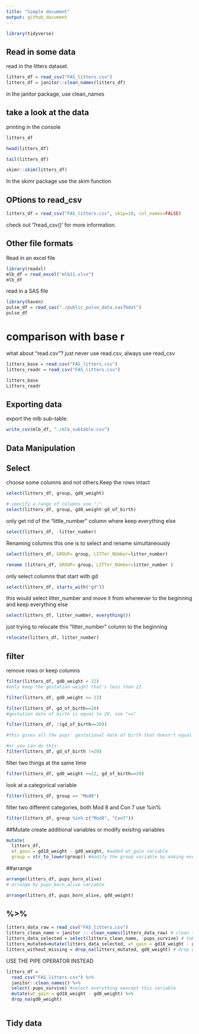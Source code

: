 ```yaml
---
title: "Simple document"
output: github_document
---
```


```r
library(tidyverse)
```

## Read in some data
read in the litters dataset.
```r
litters_df = read_csv("FAS_litters.csv")
litters_df = janitor::clean_names(litters_df)
```
in the janitor package, use clean_names


## take a look at the data
printing in the console
```r
litters_df 
``` 

```r
head(litters_df)
```

```r
tail(litters_df)
```

```r
skimr::skim(litters_df)
```
In the skimr package use the skim function

## OPtions to read_csv
```r
litters_df = read_csv("FAS_litters.csv", skip=10, col_names=FALSE)
```
check out '?read_csv()' for more information.


## Other file formats
Read in an excel file
```r
library(readxl)
mlb_df = read_excel("mlb11.xlsx")
mlb_df
```

read in a SAS file
```r
library(haven)
pulse_df = read_sas("./public_pulse_data.sas7bdat")
pulse_df
```
# comparison with base r

what about "read.csv"? just never use read.csv, always use read_csv
```r
litters_base = read.csv("FAS_litters.csv")
litters_readr = read_csv("FAS_litters.csv")

litters_base
Litters_readr
```

## Exporting data
export the mlb sub-table.
```r
write_csv(mlb_df, "./mlb_subtable.csv")
```

## Data Manipulation
## Select
choose some columns and not others.Keep the rows intact
```r
select(litters_df, group, gd0_weight)

# specify a range of columns use ":"
select(litters_df, group, gd0_weight:gd_of_birth)
```

only get rid of the "little_number" column where keep everything else
```r
select(litters_df, -litter_number)
```

Renaming columns
this one is to select and rename simultaneously
```r
select(litters_df, GROUP= group, LITTer_NUmber=litter_number)
```
```r
rename (litters_df, GROUP= group, LITTer_NUmber=litter_number )
```

only select columns that start with gd
```r
select(litters_df, starts_with("gd"))
```

this would select litter_number and move it from whereever
to the beginning and keep everything else
```r
select(litters_df, litter_number, everything())
```
just trying to relocate this "litter_number" column to the beginning
```r
relocate(litters_df, litter_number)
```

## filter
remove rows or keep columns
```r
filter(litters_df, gd0_weight < 22)
#only keep the gestation weight that's less than 22

filter(litters_df, gd0_weight >= 22)
```
```r
filter(litters_df, gd_of_birth==20)
#gestation date of birth is equal to 20, use "=="
```

```r
filter(litters_df, !(gd_of_birth==20))

#this gives all the pups' gestational date of birth that doesn't equal to 20, !() flips it

#or you can do this:
filter(litters_df, gd_of_birth !=20)
```
filter two things at the same time
```r
filter(litters_df, gd0_weight >=22, gd_of_birth==20)
```
look at a categorical variable
```r
filter(litters_df, group == "Mod8")
```
filter two different categories, both Mod 8 and Con 7 use %in%
```r
filter(litters_df, group %in% c("Mod8", "Con7"))
```

##Mutate
create additional variables or modify exisitng variables
```r
mutate(
  litters_df, 
  wt_gain = gd18_weight - gd0_weight, #added wt_gain variable
  group = str_to_lower(group)) #modify the group variable by making everything lower case
```

##arrange
```r
arrange(litters_df, pups_born_alive)
# arrange by pups_born_alive variable

arrange(litters_df, pups_born_alive, gd0_weight)
```
## %>%
```r
litters_data_raw = read_csv("FAS_litters.csv")
litters_clean_name = janitor :: clean_names(litters_data_raw) # clean the names
litters_data_selected = select(litters_clean_name, -pups_survive) # take everything except for pups_survive
litters_mutated=mutate(litters_data_selected, wt_gain = gd18_weight - gd0_weight)
litters_without_missing = drop_na(litters_mutated, gd0_weight) # drop everything where gd0_weight is missing
```

USE THE PIPE OPERATOR INSTEAD

```r
litters_df = 
  read_csv("FAS_litters.csv") %>%
  janitor::clean_names() %>%
  select(-pups_survive) #select everything eexcept this variable
  mutate(wt_gain = gd18_weight - gd0_weight) %>%
  drop_na(gd0_weight)
  
```

## Tidy data






















